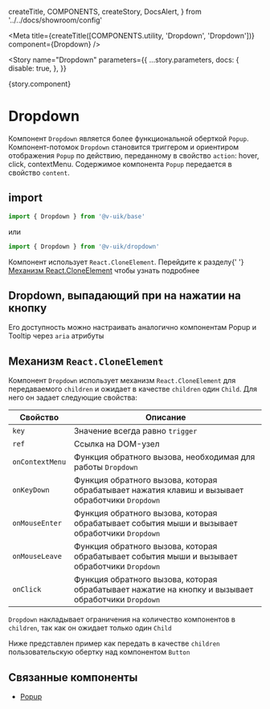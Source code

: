   createTitle,
  COMPONENTS,
  createStory,
  DocsAlert,
} from '../../docs/showroom/config'


<Meta
  title={createTitle([COMPONENTS.utility, 'Dropdown', 'Dropdown'])}
  component={Dropdown}
/>

<Story
  name="Dropdown"
  parameters={{
    ...story.parameters,
    docs: {
      disable: true,
    },
  }}
>
  {story.component}
</Story>

# Dropdown

Компонент `Dropdown` является более функциональной оберткой `Popup`.
Компонент-потомок `Dropdown` становится триггером и ориентиром отображения `Popup` по действию, переданному в свойство
`action`: hover, click, contextMenu.
Содержимое компонента `Popup` передается в свойство `content`.

## import

```ts
import { Dropdown } from '@v-uik/base'
```

или

```ts
import { Dropdown } from '@v-uik/dropdown'
```

<DocsAlert type="warning">
  Компонент использует <code>React.CloneElement</code>. Перейдите к разделу{' '}
  <a href="#механизм-reactcloneelement">Механизм React.CloneElement</a> чтобы
  узнать подробнее
</DocsAlert>

## Dropdown, выпадающий при на нажатии на кнопку

Его доступность можно настраивать аналогично компонентам Popup и Tooltip через `aria` атрибуты

<Canvas withSource="none">
  <Basic />
</Canvas>

<Source language="tsx" code={RawBasic} />

## Механизм `React.CloneElement`

Компонент `Dropdown` использует механизм `React.CloneElement` для передаваемого `children` и ожидает в качестве `children` один `Child`.
Для него он задает следующие свойства:

| Свойство        | Описание                                                                                           |
| --------------- | -------------------------------------------------------------------------------------------------- |
| `key`           | Значение всегда равно `trigger`                                                                    |
| `ref`           | Ссылка на DOM-узел                                                                                 |
| `onContextMenu` | Функция обратного вызова, необходимая для работы `Dropdown`                                        |
| `onKeyDown`     | Функция обратного вызова, которая обрабатывает нажатия клавиш и вызывает обработчики `Dropdown`    |
| `onMouseEnter`  | Функция обратного вызова, которая обрабатывает события мыши и вызывает обработчики `Dropdown`      |
| `onMouseLeave`  | Функция обратного вызова, которая обрабатывает события мыши и вызывает обработчики `Dropdown`      |
| `onClick`       | Функция обратного вызова, которая обрабатывает нажатие на кнопку и вызывает обработчики `Dropdown` |

`Dropdown` накладывает ограничения на количество компонентов в `children`, так как он ожидает только один `Child`

Ниже представлен пример как передать в качестве `children` пользовательскую обертку над компонентом `Button`

<Canvas withSource="none">
  <CloneElement />
</Canvas>

<Source language="tsx" code={RawCloneElement} />

## Связанные компоненты

- [Popup](?path=/docs/вспомогательные-компоненты-popup-popup--popup)
